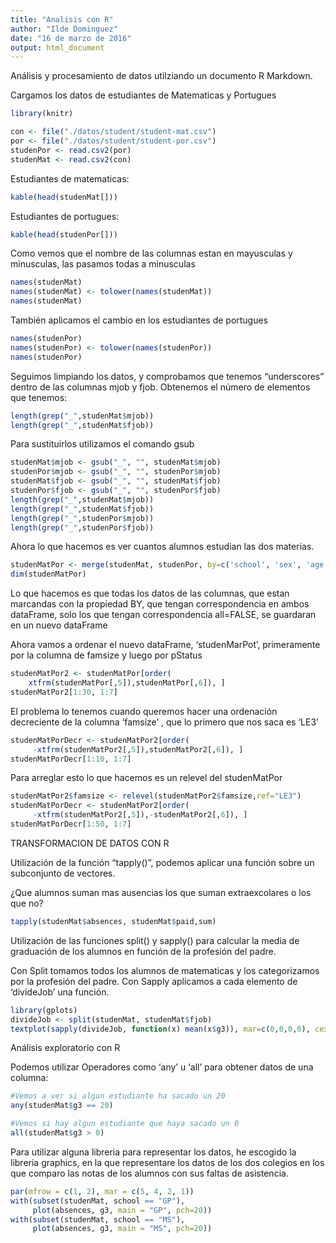 ```yaml
---
title: "Analisis con R"
author: "Ilde Dominguez"
date: "16 de marzo de 2016"
output: html_document
---
```


Análisis y procesamiento de datos utilziando un documento R Markdown.

Cargamos los datos de estudiantes de Matematicas y Portugues
```r
library(knitr)

con <- file("./datos/student/student-mat.csv")
por <- file("./datos/student/student-por.csv")
studenPor <- read.csv2(por)
studenMat <- read.csv2(con)

```

Estudiantes de matematicas:

```r
kable(head(studenMat[]))
```

Estudiantes de portugues:

```r
kable(head(studenPor[]))
```

Como vemos que el nombre de las columnas estan en mayusculas y minusculas, las pasamos todas a minusculas

```r
names(studenMat)
names(studenMat) <- tolower(names(studenMat))
names(studenMat)
```

También aplicamos el cambio en los estudiantes de portugues
```r
names(studenPor)
names(studenPor) <- tolower(names(studenPor))
names(studenPor)
```
Seguimos limpiando los datos, y comprobamos que tenemos "underscores" dentro de las columnas mjob y fjob.
Obtenemos el número de elementos que tenemos:
```r
length(grep("_",studenMat$mjob))
length(grep("_",studenMat$fjob))
```
Para sustituirlos utilizamos el comando gsub
```r
studenMat$mjob <- gsub("_", "", studenMat$mjob)
studenPor$mjob <- gsub("_", "", studenPor$mjob)
studenMat$fjob <- gsub("_", "", studenMat$fjob)
studenPor$fjob <- gsub("_", "", studenPor$fjob)
length(grep("_",studenMat$mjob))
length(grep("_",studenMat$fjob))
length(grep("_",studenPor$mjob))
length(grep("_",studenPor$fjob))
```

Ahora lo que hacemos es ver cuantos alumnos estudian las dos materias.
```r
studenMatPor <- merge(studenMat, studenPor, by=c('school', 'sex', 'age', 'address', 'famsize', 'pstatus', 'medu', 'fedu', 'mjob', 'fjob', 'reason', 'nursery', 'internet'), all=FALSE, suffixes = c('mat', 'por'))
dim(studenMatPor)
```

Lo que hacemos es que todas los datos de las columnas, que estan marcandas con la propiedad BY, que tengan correspondencia en ambos dataFrame, solo los que tengan correspondencia all=FALSE, se guardaran en un nuevo dataFrame

Ahora vamos a ordenar el nuevo dataFrame, 'studenMarPot', primeramente por la columna de famsize y luego por pStatus

```r
studenMatPor2 <- studenMatPor[order(
    xtfrm(studenMatPor[,5]),studenMatPor[,6]), ]
studenMatPor2[1:30, 1:7]
```

El problema lo tenemos cuando queremos hacer una ordenación decreciente de la columna 'famsize' , que lo primero que nos saca es 'LE3'

```r
studenMatPorDecr <- studenMatPor2[order(
     -xtfrm(studenMatPor2[,5]),studenMatPor2[,6]), ]
studenMatPorDecr[1:10, 1:7]
```

Para arreglar esto lo que hacemos es un relevel del studenMatPor
```r
studenMatPor2$famsize <- relevel(studenMatPor2$famsize,ref="LE3")
studenMatPorDecr <- studenMatPor2[order(
     -xtfrm(studenMatPor2[,5]),-studenMatPor2[,6]), ]
studenMatPorDecr[1:50, 1:7]
```

TRANSFORMACION DE DATOS CON R

Utilización de la función "tapply()", podemos aplicar una función sobre un subconjunto de vectores.

¿Que alumnos suman mas ausencias los que suman extraexcolares o los que no?
```r
tapply(studenMat$absences, studenMat$paid,sum)
```

Utilización de las funciones split() y sapply() para calcular la media de graduación de los alumnos en función de la profesión del padre.

Con Split tomamos todos los alumnos de matematicas y los categorizamos por la profesión del padre.
Con Sapply aplicamos a cada elemento de 'divideJob' una función.

```r
library(gplots)
divideJob <- split(studenMat, studenMat$fjob)
textplot(sapply(divideJob, function(x) mean(x$g3)), mar=c(0,0,0,0), cex=0.8, fixed.width=TRUE)
```

Análisis exploratorio con R

Podemos utilizar Operadores como 'any' u 'all' para obtener datos de una columna:

```r
#Vemos a ver si algun estudiante ha sacado un 20
any(studenMat$g3 == 20)

#Vemos si hay algun estudiante que haya sacado un 0
all(studenMat$g3 > 0)
```

Para utilizar alguna libreria para representar los datos, he escogido la libreria graphics, en la que representare los datos de los dos colegios en los que comparo las notas de los alumnos con sus faltas de asistencia.

```r
par(mfrow = c(1, 2), mar = c(5, 4, 2, 1))
with(subset(studenMat, school == "GP"),
     plot(absences, g3, main = "GP", pch=20))
with(subset(studenMat, school == "MS"),
     plot(absences, g3, main = "MS", pch=20))
```
